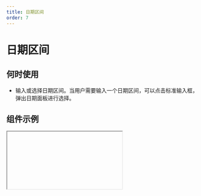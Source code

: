 ```yaml
---
title: 日期区间
order: 7
---
```


# 日期区间

## 何时使用

- 输入或选择日期区间。当用户需要输入一个日期区间，可以点击标准输入框，弹出日期面板进行选择。

## 组件示例


<Iframe url="https://www.aliwork.com/developer/cascade-date-field-v2?isRenderNav=false" />

## 组件属性


<AttrTable
  dataSource={[
    {
      attr: '标题',
      code: 'label',
      type: 'String',
      demo: '"标题"',
      dafault: '',
      desc: '',
    },
    {
      attr: '值',
      code: 'fieldData',
      type: 'Object',
      demo: '{value: {start:1505894659813, end: 1505894659813}}',
      dafault: '',
      desc: '',
    },
    {
      attr: '标题位置',
      code: 'labelAlign',
      type: 'String',
      demo: '"left"',
      dafault: '',
      desc: '可选值："left", "top", "inset"',
    },
    {
      attr: '标题宽度',
      code: 'labelColSpan',
      type: 'Number',
      demo: '4',
      dafault: '',
      desc: '',
    },
    {
      attr: '标题偏移',
      code: 'labelColOffset',
      type: 'Number',
      demo: '0',
      dafault: '',
      desc: '',
    },
    {
      attr: '内容宽度',
      code: 'wrapperColSpan',
      type: 'Number',
      demo: '0',
      dafault: '',
      desc: '',
    },
    {
      attr: '内容偏移',
      code: 'wrapperColOffset',
      type: 'Number',
      demo: '0',
      dafault: '',
      desc: '',
    },
    {
      attr: '标题对齐',
      code: 'labelTextAlign',
      type: 'String',
      demo: '"left"',
      dafault: '',
      desc: '可选值："left", "right"',
    },
    {
      attr: '提示文字',
      code: 'placeholder',
      type: 'String',
      demo: '"请选择日期"',
      dafault: '',
      desc: '',
    },
    {
      attr: '描述信息',
      code: 'tips',
      type: 'String',
      demo: '"这是一段描述信息"',
      dafault: '',
      desc: '',
    },
    {
      attr: '尺寸',
      code: 'size',
      type: 'String',
      demo: '"small"',
      dafault: '',
      desc: '可选值："small", "medium", "large"',
    },
    {
      attr: '状态',
      code: 'behavior',
      type: 'String',
      demo: '"NORMAL"',
      dafault: '',
      desc: '可选值："NORMAL", "DISABLED", "READONLY", "HIDDEN"',
    },
    {
      attr: '格式',
      code: 'format',
      type: 'String',
      demo: '"YYYY-MM-DD" ',
      dafault: '',
      desc: '可选值："YYYY", "YYYY-MM", "YYYY-MM-DD", "YYYY-MM-DD HH:mm", "YYYY-MM-DD HH:mm:ss" ',
    },
    {
      attr: '清除按钮',
      code: 'hasClear',
      type: 'Boolean',
      demo: 'true',
      dafault: '',
      desc: '可选值：true,false',
    },
    {
      attr: '每次选择日期时是否重置时间',
      code: 'resetTime',
      type: 'Boolean',
      demo: 'false ',
      dafault: '',
      desc: '可选值：true,false',
    },
    {
      attr: '禁用日期函数',
      code: 'disabledDate',
      type: 'Function',
      demo: `function disabledDate(value){
  console.log('disabledDate', value);
  return false;
}`,
      dafault: '',
      desc: '',
    },
    {
      attr: '值发生改变事件',
      code: 'onChange',
      type: 'Function',
      demo: `function onChange({ value }) {
  console.log('onChange', value);
}`,
      dafault: '',
      desc: '',
    },
    {
      attr: '点击确认按钮',
      code: 'onOk',
      type: 'Function',
      demo: `function onOk({ value }) {
  console.log('onOk', value);
}`,
      dafault: '',
      desc: '',
    },
    {
      attr: '弹层展示状态变化',
      code: 'onVisibleChange',
      type: 'Function',
      demo: `function onVisibleChange(visible, reason) {
  console.log('onVisibleChange', visible, reason);
}`,
      dafault: '',
      desc: '',
    },
  ]}
/>
